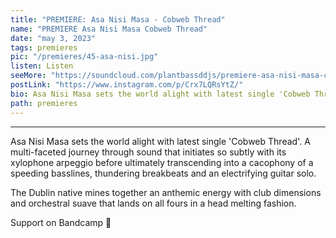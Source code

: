 ---
title: "PREMIERE: Asa Nisi Masa - Cobweb Thread"
name: "PREMIERE Asa Nisi Masa Cobweb Thread"
date: "may 3, 2023"
tags: premieres
pic: "/premieres/45-asa-nisi.jpg"
listen: Listen
seeMore: "https://soundcloud.com/plantbassddjs/premiere-asa-nisi-masa-cobweb-thread"
postLink: "https://www.instagram.com/p/Crx7LQRsYtZ/"
bio: Asa Nisi Masa sets the world alight with latest single 'Cobweb Thread'. "
path: premieres
---

<SoundCloud
  src="https://w.soundcloud.com/player/?url=https%3A//api.soundcloud.com/tracks/1505159344&color=%23ff5500&auto_play=false&hide_related=false&show_comments=true&show_user=true&show_reposts=false&show_teaser=true&visual=true"
  url="soundcloud.com/plantbassddjs/premiere-asa-nisi-masa-cobweb-thread"
  name="Cobweb"
/>

<hr />

Asa Nisi Masa sets the world alight with latest single 'Cobweb Thread'. A multi-faceted journey through sound that initiates so subtly with its xylophone arpeggio before ultimately transcending into a cacophony of a speeding basslines, thundering breakbeats and an electrifying guitar solo.

The Dublin native mines together an anthemic energy with club dimensions and orchestral suave that lands on all fours in a head melting fashion.

Support <HoverLink url="asanisimasa.bandcamp.com/track/cobweb-thread" name="Asa Nisi Masa" inline external /> on Bandcamp 🌱
